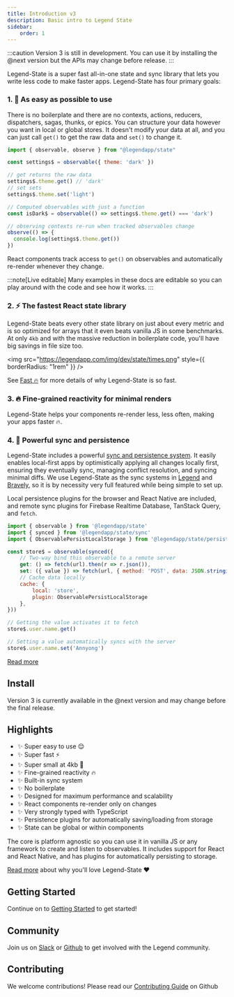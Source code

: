 ```yaml
---
title: Introduction v3
description: Basic intro to Legend State
sidebar:
    order: 1
---
```


:::caution
Version 3 is still in development. You can use it by installing the @next version but the APIs may change before release.
:::


Legend-State is a super fast all-in-one state and sync library that lets you write less code to make faster apps. Legend-State has four primary goals:

### 1. 🦄 As easy as possible to use

There is no boilerplate and there are no contexts, actions, reducers, dispatchers, sagas, thunks, or epics. You can structure your data however you want in local or global stores. It doesn't modify your data at all, and you can just call `get()` to get the raw data and `set()` to change it.

```js
import { observable, observe } from "@legendapp/state"

const settings$ = observable({ theme: 'dark' })

// get returns the raw data
settings$.theme.get() // 'dark'
// set sets
settings$.theme.set('light')

// Computed observables with just a function
const isDark$ = observable(() => settings$.theme.get() === 'dark')

// observing contexts re-run when tracked observables change
observe(() => {
  console.log(settings$.theme.get())
})

```

React components track access to `get()` on observables and automatically re-render whenever they change.

:::note[Live editable]
Many examples in these docs are editable so you can play around with the code and see how it works.
:::

<Intro />

### 2. ⚡️ The fastest React state library

Legend-State beats every other state library on just about every metric and is so optimized for arrays that it even beats vanilla JS in some benchmarks. At only `4kb` and with the massive reduction in boilerplate code, you'll have big savings in file size too.

<img
  src="https://legendapp.com/img/dev/state/times.png"
  style={{ borderRadius: "1rem" }}
/>

See [Fast 🔥](../fast) for more details of why Legend-State is so fast.

### 3. 🔥 Fine-grained reactivity for minimal renders

Legend-State helps your components re-render less, less often, making your apps faster 🔥.

<Primitives />

### 4. 💾 Powerful sync and persistence

Legend-State includes a powerful [sync and persistence system](../../usage/persist-sync). It easily enables local-first apps by optimistically applying all changes locally first, ensuring they eventually sync, managing conflict resolution, and syncing minimal diffs. We use Legend-State as the sync systems in [Legend](https://legendapp.com) and [Bravely](https://bravely.io), so it is by necessity very full featured while being simple to set up.

Local persistence plugins for the browser and React Native are included, and remote sync plugins for Firebase Realtime Database, TanStack Query, and `fetch`.

```js
import { observable } from '@legendapp/state'
import { synced } from '@legendapp/state/sync'
import { ObservablePersistLocalStorage } from '@legendapp/state/persist-plugins/local-storage'

const store$ = observable(synced({
    // Two-way bind this observable to a remote server
    get: () => fetch(url).then(r => r.json()),
    set: ({ value }) => fetch(url, { method: 'POST', data: JSON.stringify(value) }),
    // Cache data locally
    cache: {
        local: 'store',
        plugin: ObservablePersistLocalStorage
    },
}))

// Getting the value activates it to fetch
store$.user.name.get()

// Setting a value automatically syncs with the server
store$.user.name.set('Annyong')
```

[Read more](../../usage/persist-sync)

## Install


Version 3 is currently available in the @next version and may change before the final release.

<Install name="@legendapp/state@next" />

## Highlights

- ✨ Super easy to use 😌
- ✨ Super fast ⚡️
- ✨ Super small at 4kb 🐥
- ✨ Fine-grained reactivity 🔥
- ✨ Built-in sync system
- ✨ No boilerplate
- ✨ Designed for maximum performance and scalability
- ✨ React components re-render only on changes
- ✨ Very strongly typed with TypeScript
- ✨ Persistence plugins for automatically saving/loading from storage
- ✨ State can be global or within components

The core is platform agnostic so you can use it in vanilla JS or any framework to create and listen to observables. It includes support for React and React Native, and has plugins for automatically persisting to storage.

[Read more](../why) about why you'll love Legend-State ❤️


## Getting Started

Continue on to [Getting Started](../getting-started) to get started!

## Community

Join us on [Slack](https://join.slack.com/t/legendappcommunity/shared_invite/zt-1mfjknpna-vUL2s1qOuNeZL12~t2RruQ) or [Github](https://github.com/LegendApp/legend-state) to get involved with the Legend community.

## Contributing

We welcome contributions! Please read our [Contributing Guide](https://github.com/LegendApp/legend-state) on Github

